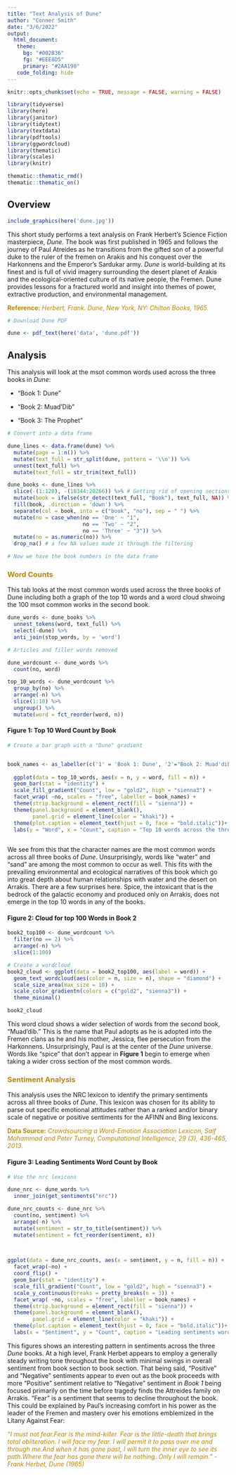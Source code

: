 ```yaml
---
title: "Text Analysis of Dune"
author: "Conner Smith"
date: "3/6/2022"
output: 
  html_document:
   theme:
     bg: "#002B36"
     fg: "#EEE8D5"
     primary: "#2AA198"
   code_folding: hide
---
```


```r
knitr::opts_chunk$set(echo = TRUE, message = FALSE, warning = FALSE)

library(tidyverse)
library(here)
library(janitor)
library(tidytext)
library(textdata)
library(pdftools)
library(ggwordcloud)
library(thematic)
library(scales)
library(knitr)

thematic::thematic_rmd()
thematic::thematic_on()
```

## **Overview**

```r
include_graphics(here('dune.jpg'))
```

This short study performs a text analysis on Frank Herbert's Science Fiction masterpiece, *Dune.* The book was first published in 1965 and follows the journey of Paul Atreides as he transitions from the gifted son of a powerful duke to the ruler of the fremen on Arakis and his conquest over the Harkonnens and the Emperor's Sardukar army. *Dune* is world-building at its finest and is full of vivid imagery surrounding the desert planet of Arakis and the ecological-oriented culture of its native people, the Fremen. Dune provides lessons for a fractured world and insight into themes of power, extractive production, and environmental management. 

<span style="color: darkgoldenrod;">**Reference:** *Herbert, Frank. Dune, New York, NY: Chilton Books, 1965.*</span>

```r
# Download Dune PDF

dune <- pdf_text(here('data', 'dune.pdf'))
```

## **Analysis** {.tabset}

This analysis will look at the msot common words used across the three books in *Dune*:

- "Book 1: Dune" 

- "Book 2: Muad'Dib" 

- "Book 3: The Prophet"

```r
# Convert into a data frame 

dune_lines <- data.frame(dune) %>% 
  mutate(page = 1:n()) %>%
  mutate(text_full = str_split(dune, pattern = '\\n')) %>% 
  unnest(text_full) %>% 
  mutate(text_full = str_trim(text_full)) 

dune_books <- dune_lines %>% 
  slice(-(1:120), -(18344:20266)) %>% # Getting rid of opening sections 
  mutate(book = ifelse(str_detect(text_full, "Book"), text_full, NA)) %>% 
  fill(book, .direction = 'down') %>% 
  separate(col = book, into = c("book", "no"), sep = " ") %>% 
  mutate(no = case_when(no == 'One' ~ "1",
                        no == 'Two' ~ "2",
                        no == 'Three' ~ "3")) %>%
  mutate(no = as.numeric(no)) %>% 
  drop_na() # a few NA values made it through the filtering

# Now we have the book numbers in the data frame 
```

### <span style="color: darkgoldenrod;">Word Counts</span> 

This tab looks at the most common words used across the three books of Dune including both a graph of the top 10 words and a word cloud shwoing the 100 msot common works in the second book. 

```r
dune_words <- dune_books %>% 
  unnest_tokens(word, text_full) %>% 
  select(-dune) %>%
  anti_join(stop_words, by = 'word')

# Articles and filler words removed 

dune_wordcount <- dune_words %>% 
  count(no, word)

top_10_words <- dune_wordcount %>% 
  group_by(no) %>% 
  arrange(-n) %>% 
  slice(1:10) %>%
  ungroup() %>% 
  mutate(word = fct_reorder(word, n)) 
```


#### **Figure 1: Top 10 Word Count by Book**

```r
# Create a bar graph with a "Dune" gradient


book_names <- as_labeller(c('1' = 'Book 1: Dune', '2'="Book 2: Muad'dib", '3'="Book 3: The Prophet"))
  
  ggplot(data = top_10_words, aes(x = n, y = word, fill = n)) +
  geom_bar(stat = "identity") +
  scale_fill_gradient("Count", low = "gold2", high = "sienna3") +
  facet_wrap( ~no, scales = "free", labeller = book_names) +
  theme(strip.background = element_rect(fill = "sienna")) +
  theme(panel.background = element_blank(),
        panel.grid = element_line(color = "khaki")) +
  theme(plot.caption = element_text(hjust = 0, face = "bold.italic"))+
  labs(y = "Word", x = "Count", caption = "Top 10 words across the three primary books of Dune")
  
```

We see from this that the character names are the most common words across all three books of *Dune*. Unsurprisingly, words like "water" and "sand" are among the most common to occur as well. This fits with the prevailing environmental and ecological narratives of this book which go into great depth about human relationships with water and the desert on Arrakis. There are a few surprises here. Spice, the intoxicant that is the bedrock of the galactic economy and produced only on Arrakis, does not emerge in the top 10 words in any of the books. 

#### **Figure 2: Cloud for top 100 Words in Book 2**

```r
book2_top100 <- dune_wordcount %>% 
  filter(no == 2) %>% 
  arrange(-n) %>% 
  slice(1:100)

# Create a wordcloud
book2_cloud <- ggplot(data = book2_top100, aes(label = word)) +
  geom_text_wordcloud(aes(color = n, size = n), shape = "diamond") +
  scale_size_area(max_size = 10) +
  scale_color_gradientn(colors = c("gold2", "sienna3")) +
  theme_minimal()

book2_cloud
```

This word cloud shows a wider selection of words from the second book, "Muad'dib." This is the name that Paul adopts as he is adopted into the Fremen clans as he and his mother, Jessica, flee persecution from the Harkonnens. Unsurprisingly, Paul is at the center of the *Dune* universe. Words like "spice" that don't appear in **Figure 1** begin to emerge when taking a wider cross section of the most common words. 


### <span style="color: darkgoldenrod;">Sentiment Analysis</span> 

This analysis uses the NRC lexicon to identify the primary sentiments across all three books of *Dune*. This lexicon was chosen for its ability to parse out specific emotional attitudes rather than a ranked and/or binary scale of negative or positive sentiments for the AFINN and Bing lexicons.  

<span style="color: darkgoldenrod;">**Data Source:** *Crowdsourcing a Word-Emotion Association Lexicon, Saif Mohammad and Peter Turney, Computational Intelligence, 29 (3), 436-465, 2013.*</span>

#### **Figure 3: Leading Sentiments Word Count by Book**
```r
# Use the nrc lexiconn

dune_nrc <- dune_words %>% 
  inner_join(get_sentiments("nrc"))

dune_nrc_counts <- dune_nrc %>% 
  count(no, sentiment) %>% 
  arrange(-n) %>% 
  mutate(sentiment = str_to_title(sentiment)) %>% 
  mutate(sentiment = fct_reorder(sentiment, n))
  


ggplot(data = dune_nrc_counts, aes(x = sentiment, y = n, fill = n)) +
  facet_wrap(~no) +
  coord_flip() +
  geom_bar(stat = "identity") +
  scale_fill_gradient("Count", low = "gold2", high = "sienna3") +
  scale_y_continuous(breaks = pretty_breaks(n = 3)) +
  facet_wrap( ~no, scales = "free", labeller = book_names) +
  theme(strip.background = element_rect(fill = "sienna")) +
  theme(panel.background = element_blank(),
        panel.grid = element_line(color = "khaki")) +
  theme(plot.caption = element_text(hjust = 0, face = "bold.italic"))+
  labs(x = "Sentiment", y = "Count", caption = "Leading sentiments words across the three primary books of Dune using the NRC lexiconn.")

```

This figures shows an interesting pattern in sentiments across the three *Dune* books. At a high level, Frank Herbet appears to employ a generally steady writing tone throughout the book with minimal swings in overall sentiment from book section to book section. That being said, "Positive" and "Negative" sentiments appear to even out as the book proceeds with more "Positive" sentiment relative to "Negative" sentiment in *Book 1* being focused primarily on the time before tragedy finds the Attreides family on Arrakis. "Fear" is a sentiment that seems to decline throughout the book. This could be explained by Paul's increasing comfort in his power as the leader of the Fremen and mastery over his emotions emblemized in the Litany Against Fear: 

<span style="color: darkgoldenrod;">*"I must not fear.Fear is the mind-killer. Fear is the little-death that brings total obliteration. I will face my fear. I will permit it to pass over me and through me.And when it has gone past, I will turn the inner eye to see its path.Where the fear has gone there will be nothing. Only I will remain." - Frank Herbet, Dune (1965)*</span>
